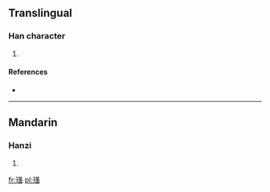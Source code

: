 ==Translingual==

===Han character===
{{Han char|rn=96|rad=玉|as=10|sn=14|four=1711<sub>3</sub>|canj=一土水戈戈 (MGEII)}}

# {{defn|Han|sort=玉10}}

====References====
* {{Han ref|kx=0740.070|dkj=21172|dj=1150.050|hdz=21129.050|uh=7475|ud=29813|bh=E2D1|bd=58065}}

----

==Mandarin==

===Hanzi===
{{cmn-hanzi|pin=[[zhǎo]] ([[zhao3]])|wg=chao<sup>3</sup>}}

# {{defn|Mandarin|sort=玉10}}

[[fr:瑵]]
[[pl:瑵]]